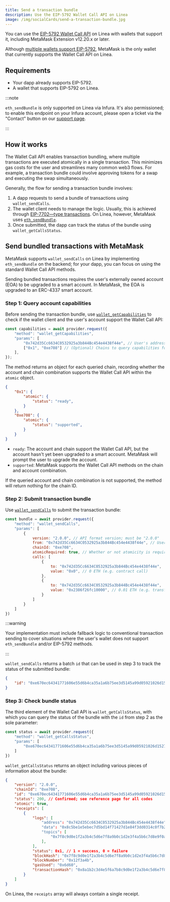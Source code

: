 ```yaml
---
title: Send a transaction bundle
description: Use the EIP-5792 Wallet Call API on Linea
image: /img/socialCards/send-a-transaction-bundle.jpg
---
```


You can use the [EIP-5792 Wallet Call API](https://eips.ethereum.org/EIPS/eip-5792) on Linea with 
wallets that support it, including MetaMask Extension v12.20.x or later.

Although [multiple wallets support EIP-5792](https://www.eip5792.xyz/ecosystem/wallets), MetaMask is 
the only wallet that currently supports the Wallet Call API on Linea.

## Requirements

- Your dapp already supports EIP-5792.
- A wallet that supports EIP-5792 on Linea.

:::note

`eth_sendBundle` is only supported on Linea via Infura. It's also permissioned; to enable this endpoint 
on your Infura account, please open a ticket via the "Contact" button on our [support page](https://support.linea.build).

:::

## How it works

The Wallet Call API enables transaction bundling, where multiple transactions are executed 
atomically in a single transaction. This minimizes gas costs for the user and streamlines many 
common web3 flows. For example, a transaction bundle could involve approving tokens for a swap and 
executing the swap simultaneously.

Generally, the flow for sending a transaction bundle involves:
1. A dapp requests to send a bundle of transactions using `wallet_sendCalls`.
2. The wallet client needs to manage the logic. Usually, this is achieved through [EIP-7702—type transactions](https://eips.ethereum.org/EIPS/eip-7702). 
   On Linea, however, MetaMask uses [`eth_sendBundle`](../../api/reference/eth-sendbundle.mdx). 
3. Once submitted, the dapp can track the status of the bundle using `wallet_getCallsStatus`.

## Send bundled transactions with MetaMask

MetaMask supports `wallet_sendCalls` on Linea by implementing `eth_sendBundle` on the backend; 
for your dapp, you can focus on using the standard Wallet Call API methods.

Sending bundled transactions requires the user's externally owned account (EOA) to be upgraded to
a smart account. In MetaMask, the EOA is upgraded to an ERC-4337 smart account. 

### Step 1: Query account capabilities

Before sending the transaction bundle, use [`wallet_getCapabilities`](https://docs.metamask.io/wallet/reference/json-rpc-methods/wallet_getcapabilities/) 
to check if the wallet client and the user's account support the Wallet Call API:

```javascript
const capabilities = await provider.request({
    "method": "wallet_getCapabilities",
    "params": [
        "0x742d35Cc6634C0532925a3b844Bc454e4438f44e", // User's address
        ["0x1", "0xe708"] // (Optional) Chains to query capabilities for
    ],
});
```

The method returns an object for each queried chain, recording whether the account and chain 
combination supports the Wallet Call API within the `atomic` object. 

```json
{
    "0x1": {
        "atomic": {
            "status": "ready",
        }
    },
    "0xe708": {
        "atomic": {
            "status": "supported",
        }
    }
}
```

- `ready`: The account and chain support the Wallet Call API, but the account hasn't yet been
upgraded to a smart account. MetaMask will prompt the user to upgrade the account.
- `supported`: MetaMask supports the Wallet Call API methods on the chain and account combination.

If the queried account and chain combination is not supported, the method will return nothing for 
the chain ID.

### Step 2: Submit transaction bundle 

Use [`wallet_sendCalls`](https://docs.metamask.io/wallet/reference/json-rpc-methods/wallet_sendcalls/) 
to submit the transaction bundle:

```javascript
const bundle = await provider.request({
    "method": "wallet_sendCalls",
    "params": [
        {
            version: "2.0.0", // API format version; must be "2.0.0"
            from: "0x742d35Cc6634C0532925a3b844Bc454e4438f44e", // User's address
            chainId: "0xe708",
            atomicRequired: true, // Whether or not atomicity is required 
            calls: [
                {
                    to: "0x742d35Cc6634C0532925a3b844Bc454e4438f44e",
                    value: "0x0", // 0 ETH (e.g. contract call)
                },
                {
                    to: "0x742d35Cc6634C0532925a3b844Bc454e4438f44e",
                    value: "0x2386f26fc10000", // 0.01 ETH (e.g. transfer value)
                }
            ]
        }
    ]
})
```

:::warning

Your implementation must include fallback logic to conventional transaction sending to cover 
situations where the user's wallet does not support `eth_sendBundle` and/or EIP-5792 methods.

:::

`wallet_sendCalls` returns a batch `id` that can be used in step 3 to track the status of the 
submitted bundle:

```json
{
    "id": "0xe670ec64341771606e55d6b4ca35a1a6b75ee3d5145a99d05921026d1527331"
}
```

### Step 3: Check bundle status

The third element of the Wallet Call API is `wallet_getCallsStatus`, with which you can query the
status of the bundle with the `id` from step 2 as the sole parameter:

```javascript
const status = await provider.request({
    "method": "wallet_getCallsStatus",
    "params": [
        "0xe670ec64341771606e55d6b4ca35a1a6b75ee3d5145a99d05921026d1527331"
    ]
})
```

`wallet_getCallsStatus` returns an object including various pieces of information about the bundle:

```json
{
    "version": "2.0.0",
    "chainId": "0xe708",
    "id": "0xe670ec64341771606e55d6b4ca35a1a6b75ee3d5145a99d05921026d1527331",
    "status": 200, // Confirmed; see reference page for all codes
    "atomic": true, 
    "receipts": [
        {
            "logs": [
                "address": "0x742d35Cc6634C0532925a3b844Bc454e4438f44e",
                "data": "0x8c5be1e5ebec7d5bd14f71427d1e84f3dd0314c0f7b2291e5b200ac8c7c3b925",
                "topics": [
                    "0x7f8c9d0e1f2a3b4c5d6e7f8a9b0c1d2e3f4a5b6c7d8e9f0a1b2c3d4e5f6a7b8"
                ],
            ],
            "status": 0x1, // 1 = success, 0 = failure 
            "blockHash": "0x7f8c9d0e1f2a3b4c5d6e7f8a9b0c1d2e3f4a5b6c7d8e9f0a1b2c3d4e5f6a7b8",
            "blockNumber": "0x12f3a4b",
            "gasUsed": "0x6d60", 
            "transactionHash": "0x8a1b2c3d4e5f6a7b8c9d0e1f2a3b4c5d6e7f8a9b0c1d2e3f4a5b6c7d8e9f0a1",
        }
    ]
}
```

On Linea, the `receipts` array will always contain a single receipt.
